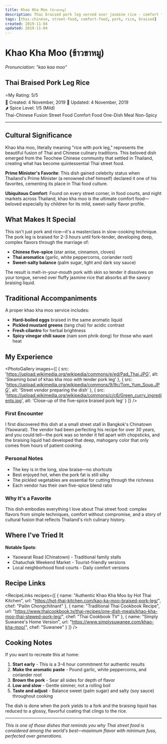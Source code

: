 ```yaml
---
title: Khao Kha Moo (ข้าวขาหมู)
description: Thai braised pork leg served over jasmine rice - comfort food perfection
tags: [thai-chinese, street-food, comfort-food, pork, rice, braised]
created: 2019-11-04
updated: 2019-11-04
---
```



# Khao Kha Moo (ข้าวขาหมู)
*Pronunciation: "kao kaa moo"*

## Thai Braised Pork Leg Rice

<div className="food-rating">
  <span className="star">⭐</span>My Rating: 5/5
</div>

<div className="food-metadata">
  <span className="food-date">📅 Created: 4 November, 2019</span>
  <span className="food-date">🔄 Updated: 4 November, 2019</span>
</div>


<div className="spice-level">
  🌶️ Spice Level: 1/5 (Mild)
</div>


<div className="food-tags">
  <span className="food-tag">Thai-Chinese Fusion</span>
  <span className="food-tag">Street Food</span>
  <span className="food-tag">Comfort Food</span>
  <span className="food-tag">One-Dish Meal</span>
  <span className="food-tag">Non-Spicy</span>
</div>


---

## Cultural Significance

Khao kha moo, literally meaning "rice with pork leg," represents the beautiful fusion of Thai and Chinese culinary traditions. This beloved dish emerged from the Teochew Chinese community that settled in Thailand, creating what has become quintessential Thai street food.

**Prime Minister's Favorite**: This dish gained celebrity status when Thailand's Prime Minister (a renowned chef himself) declared it one of his favorites, cementing its place in Thai food culture.

**Ubiquitous Comfort**: Found on every street corner, in food courts, and night markets across Thailand, khao kha moo is the ultimate comfort food—beloved especially by children for its mild, sweet-salty flavor profile.

## What Makes It Special

This isn't just pork and rice—it's a masterclass in slow-cooking technique. The pork leg is braised for 2-3 hours until fork-tender, developing deep, complex flavors through the marriage of:

- **Chinese five-spice** (star anise, cinnamon, cloves)
- **Thai aromatics** (garlic, white peppercorns, coriander root)
- **Sweet-salty balance** (palm sugar, light and dark soy sauce)

The result is melt-in-your-mouth pork with skin so tender it dissolves on your tongue, served over fluffy jasmine rice that absorbs all the savory braising liquid.

## Traditional Accompaniments

A proper khao kha moo service includes:

- **Hard-boiled eggs** braised in the same aromatic liquid
- **Pickled mustard greens** (tang chai) for acidic contrast
- **Fresh cilantro** for herbal brightness
- **Spicy vinegar chili sauce** (nam som phrik dong) for those who want heat

## My Experience

<PhotoGallery
  images={[
    { src: 'https://upload.wikimedia.org/wikipedia/commons/e/ed/Pad_Thai.JPG', alt: 'Steaming bowl of khao kha moo with tender pork leg' },
    { src: 'https://upload.wikimedia.org/wikipedia/commons/9/9c/Tom_Yum_Soup.JPG', alt: 'Street vendor preparing the dish' },
    { src: 'https://upload.wikimedia.org/wikipedia/commons/c/c6/Green_curry_ingredients.jpg', alt: 'Close-up of the five-spice braised pork leg' }
  ]}
/>

### First Encounter
I first discovered this dish at a small street stall in Bangkok's Chinatown (Yaowarat). The vendor had been perfecting his recipe for over 30 years, and you could tell—the pork was so tender it fell apart with chopsticks, and the braising liquid had developed that deep, mahogany color that only comes from hours of patient cooking.

### Personal Notes
- The key is in the long, slow braise—no shortcuts
- Best enjoyed hot, when the pork fat is still silky
- The pickled vegetables are essential for cutting through the richness
- Each vendor has their own five-spice blend ratio

### Why It's a Favorite
This dish embodies everything I love about Thai street food: complex flavors from simple techniques, comfort without compromise, and a story of cultural fusion that reflects Thailand's rich culinary history.

## Where I've Tried It

<MapEmbed
  location="Bangkok Chinatown, Thailand"
  description="Legendary street stalls in Yaowarat and food courts throughout Bangkok"
/>

**Notable Spots**:
- Yaowarat Road (Chinatown) - Traditional family stalls
- Chatuchak Weekend Market - Tourist-friendly versions
- Local neighborhood food courts - Daily comfort versions

## Recipe Links

<RecipeLinks
  recipes={[
    {
      name: "Authentic Khao Kha Moo by Hot Thai Kitchen",
      url: "https://hot-thai-kitchen.com/kao-ka-moo-braised-pork-leg/",
      chef: "Pailin Chongchitnant"
    },
    {
      name: "Traditional Thai Cookbook Recipe",
      url: "https://www.thaicookbook.tv/thai-recipes/one-dish-meals/khao-kha-moo-thai-stewed-pork-leg/",
      chef: "Thai Cookbook TV"
    },
    {
      name: "Simply Suwanee's Home Version",
      url: "https://www.simplysuwanee.com/khao-kha-moo/",
      chef: "Suwanee"
    }
  ]}
/>

## Cooking Notes

If you want to recreate this at home:

1. **Start early** - This is a 3-4 hour commitment for authentic results
2. **Make the aromatic paste** - Pound garlic, white peppercorns, and coriander root
3. **Brown the pork** - Sear all sides for depth of flavor
4. **Low and slow** - Gentle simmer, not a rolling boil
5. **Taste and adjust** - Balance sweet (palm sugar) and salty (soy sauce) throughout cooking

The dish is done when the pork yields to a fork and the braising liquid has reduced to a glossy, flavorful coating that clings to the rice.

---

*This is one of those dishes that reminds you why Thai street food is considered among the world's best—maximum flavor with minimum fuss, perfected over generations.*